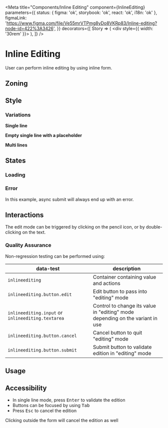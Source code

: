 
<Meta
	title="Components/Inline Editing"
	component={InlineEditing}
	parameters={{
		status: { figma: 'ok', storybook: 'ok', react: 'ok', i18n: 'ok' },
		figmaLink:
			'https://www.figma.com/file/Ve55mrVTPmg8yDo8VKRp83/Inline-editing?node-id=422%3A3426',
	}}
	decorators={[
		Story => (
			<div style={{ width: '30rem' }}>
				<Story />
			</div>
		),
	]}
/>

# Inline Editing

User can perform inline editing by using inline form.

## Zoning

<FigmaImage
	src="https://www.figma.com/file/Ve55mrVTPmg8yDo8VKRp83/Inline-editing?node-id=467%3A7850"
	alt="zoning image for inline editing"
/>

## Style

### Variations

**Single line**

<FigmaImage
	src="https://www.figma.com/file/Ve55mrVTPmg8yDo8VKRp83/Inline-editing?node-id=467%3A7866"
	alt="Single line InlineEditing with content"
/>

<Canvas>
	<Story story={Stories.Text} />
</Canvas>

**Empty single line with a placeholder**

<FigmaImage
	src="https://www.figma.com/file/Ve55mrVTPmg8yDo8VKRp83/Inline-editing?node-id=472%3A3999"
	alt="Single line InlineEditing without initial content"
/>

<Canvas>
	<Story story={Stories.EmptyTextWithPlaceholder} />
</Canvas>

**Multi lines**

<FigmaImage
	src="https://www.figma.com/file/Ve55mrVTPmg8yDo8VKRp83/Inline-editing?node-id=474%3A4085"
	alt="Multi lines InlineEditing with initial content"
/>

<Canvas>
	<Story story={Stories.Textarea} />
</Canvas>

## States

### Loading

<FigmaImage
	src="https://www.figma.com/file/Ve55mrVTPmg8yDo8VKRp83/Inline-editing?node-id=477%3A4388"
	alt="Pending state for InlineEditing"
/>

<Canvas>
	<Story story={Stories.LoadingMode} />
</Canvas>

### Error

<FigmaImage
	src="https://www.figma.com/file/Ve55mrVTPmg8yDo8VKRp83/Inline-editing?node-id=478%3A4481"
	alt="Error state for InlineEditing"
/>

In this example, async submit will always end up with an error.

<Canvas>
	<Story story={Stories.InUse} />
</Canvas>

## Interactions

The edit mode can be triggered by clicking on the pencil icon, or by double-clicking on the text.

### Quality Assurance

Non-regression testing can be performed using:

| data-test                                         | description                                                                   |
| ------------------------------------------------- | ----------------------------------------------------------------------------- |
| `inlineediting`                                   | Container containing value and actions                                        |
| `inlineediting.button.edit`                       | Edit button to pass into "editing" mode                                       |
| `inlineediting.input` or `inlineediting.textarea` | Control to change its value in "editing" mode depending on the variant in use |
| `inlineediting.button.cancel`                     | Cancel button to quit "editing" mode                                          |
| `inlineediting.button.submit`                     | Submit button to validate edition in "editing" mode                           |

## Usage

<Canvas>
	<Story story={Stories.Default} />
	<Story story={Stories.WithEllipsis} />
	<Story story={Stories.WithTextarea} />
	<Story story={Stories.LongTextInTextarea} />
	<Story story={Stories.AsHeading} />
</Canvas>

## Accessibility

- In single line mode, press <kbd>Enter</kbd> to validate the edition
- Buttons can be focused by using <kbd>Tab</kbd>
- Press <kbd>Esc</kbd> to cancel the edition

Clicking outside the form will cancel the edition as well
